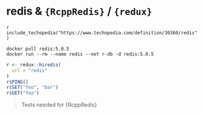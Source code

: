 # redis & `{RcppRedis}` / `{redux}`

`r include_techopedia("https://www.techopedia.com/definition/30360/redis")`


```
docker pull redis:5.0.5
docker run --rm --name redis --net r-db -d redis:5.0.5
```

``` r
r <- redux::hiredis(
  url = "redis"
)
r$PING()
r$SET("foo", "bar")
r$GET("foo")

```

> Tests needed for {RcppRedis}

